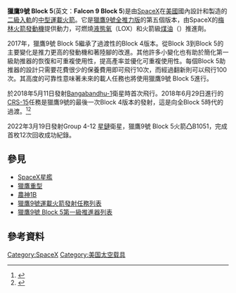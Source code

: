 {{Request translation|en|}}
{{translating|[[:en:Falcon_9_Block_5|:en:Falcon 9 Block 5]]||tpercent=|time=2020-08-19UTC03:45:28}}
{{short description|Current version of the SpaceX Falcon 9 orbital launch vehicle}}
{{Infobox rocket
|name           = 獵鷹9號 Block 5
|image          = Bangabandhu Satellite-1 Mission (42025498972).jpg
|image_size     = <!--size of image (omit "px" suffix), optional, defaults to 270px-->
|caption        = 獵鷹9號的Block 5變體從[[甘迺迪太空中心|甘迺迪太空中心]]發射升空。圖中可看到明顯可辨的火箭級間的獨特黑色熱保護塗層。

|function       = [[可重複使用發射系統|部分可重複使用]]的[[中型運載火箭|中型運載火箭]]
|manufacturer   = [[SpaceX|SpaceX]]
|country-origin = [[美國|美國]]

|height         = {{cvt|70|m}} 包含有效載荷與整流罩<ref name="spx-user-guide-B5-update">{{cite web|title=Falcon User's Guide|url=https://www.spacex.com/media/falcon_users_guide_042020.pdf|accessdate=2019-02-26|date=2019-01-14|archive-date=2020-05-27|archive-url=https://web.archive.org/web/20200527173125/https://www.spacex.com/media/falcon_users_guide_042020.pdf|dead-url=no}}</ref>
|diameter       = {{cvt|3.66|m}}<ref name=spacex-falcon9>{{cite web|title=Falcon 9|url=https://www.spacex.com/vehicles/falcon-9/|publisher=SpaceX|accessdate=2016-04-30|date=2012-11-16|archive-date=2020-05-24|archive-url=https://web.archive.org/web/20200524024922/https://www.spacex.com/vehicles/falcon-9/|dead-url=no}}</ref>
|mass           = {{cvt|549054|kg}}<ref name=spacex-falcon9/>
|stages         = 2

<!----Payloads (optional)---->
|capacities     =  <!--insert one of the following templates for each payload:-->

{{Infobox rocket/payload
|location       = [[近地軌道|LEO]] (28.5°)
|kilos          = {{plainlist|
* 消耗性: {{cvt|22800|kg}}<ref name=spacex-capabilities>{{cite web|title=Capabilities & Services (2016)|url=http://www.spacex.com/about/capabilities|publisher=SpaceX|accessdate=2016-05-03|date=2012-11-28|archive-date=2015-06-17|archive-url=https://web.archive.org/web/20150617220857/http://www.spacex.com/about/capabilities|dead-url=yes}}</ref>, 當降落時為{{cvt|15600|kg}}
}}
}}
{{Infobox rocket/payload
|location       = [[地球同步轉移軌道|GTO]] (27°)
|kilos          = {{plainlist|
* 消耗性: {{cvt|8300|kg}}<ref name=spacex-capabilities/>
* 可重複使用: {{cvt|5500|kg}}<ref name=spacex-capabilities/>
}}
}}
{{Infobox rocket/payload
|location       = {{tsl|en|Mars transfer orbit|火星轉移軌道}} <!--Target orbit/trajectory, required. Please use [[Geostationary_transfer_orbit|GTO]] or [[Low_Earth_orbit|LEO]] instead of just [[GTO|GTO]] or [[LEO|LEO]].-->
|kilos          = {{cvt|4,020|kg}}<ref name=spacex-capabilities/>
}}
<!----Associated rockets (optional)---->
|family         = [[獵鷹9號運載火箭|獵鷹9號運載火箭]]
|derivatives    = <!--derived rockets, optional-->
| comparable    = {{flatlist|
[[擎天神5號運載火箭|擎天神5號 541]]<br/>[[H-IIB運載火箭|H-IIB運載火箭]]<br/>[[長征三號乙運載火箭|長征 3B/E]]<br/>[[質子M型運載火箭|質子M型運載火箭]]<br/>[[亞利安5號運載火箭|亞利安5號 ES]]
}}

<!----Launch history (required)---->
|status         = 活躍
|launches       = {{Falcon rocket statistics|F9FTBlock5launch}}
|success        = {{Falcon rocket statistics|F9FTBlock5success}}
|fail           = <!--total failed launches, optional-->
|partial        = <!--total number of launches resulting in partial failure (e.g. incorrect orbit but still usable), optional-->
|other_outcome  = <!--number of launches with unknown outcomes (or in progress), optional-->
|landings       = 81
|first          = 2018年5月11日
|last           = {{Falcon rocket statistics|statsdate}}
|payloads       = {{plainlist|
* [[天龍號太空船|天龍號太空船]] / [[天龍號太空船2號|天龍號太空船2號]]
* [[GPS_III|GPS Block IIIA]]
* ''[[創世紀號|創世紀號]]''月球登陸器
* [[星鏈|星鏈]]
}}

<!--Stages/boosters (optional)-->
|stagedata    = <!--insert one of the following templates for each stage:-->
{{Infobox rocket/stage
  |type       = stage
  |diff       = <!--variant of rocket this is used on, optional-->
  |stageno    = 第一級
  |name       = <!--name of the stage/booster, optional-->
  |number     = <!--number of boosters, required if type = booster-->
  |length     = <!--length of a single booster/stage in metres, use {{cvt|LENGTH|m}}, optional-->
  |diameter   = <!--diameter of a single booster/stage in metres, use {{cvt|DIAMETER|m}}, optional-->
  |width      = <!--width of a single booster/stage if not axisymmetric, use {{cvt|WIDTH|m}}, optional-->
  |empty      = <!--empty mass of a single booster/stage in kilograms, use {{cvt|EMPTYMASS|kg}}, optional-->
  |gross      = <!--gross (fuelled) mass of a single booster/stage, use {{cvt|GROSSMASS|kg}}, optional--> 
  |propmass   = <!--propellant mass carried by a single booster/stage in kilograms, use {{cvt|PROPMASS|kg}}, optional--> 
  |engines    = 9顆{{tsl|en|Merlin 1D|梅林 1D|梅林 1D+}}引擎
  |solid      = <!--set to "yes" (lowercase) to change Engines to Motor for solid motors-->
  |thrust     = {{cvt|7607|kN}}<ref>{{cite web|url=https://www.youtube.com/watch?v=rQEqKZ7CJlk|title=Bangabandhu Satellite-1 Mission|last=SpaceX|date=|publisher=|accessdate=2019-02-02|via=YouTube|archive-date=2018-12-25|archive-url=https://web.archive.org/web/20181225174241/https://www.youtube.com/watch?v=rQEqKZ7CJlk|dead-url=no}}</ref><ref>{{cite web|url=https://www.spacex.com/falcon9|title=FALCON 9|last=SpaceX|date=|publisher=SpaceX|accessdate=2019-03-02|archive-date=2014-08-05|archive-url=https://web.archive.org/web/20140805175724/http://www.spacex.com/falcon9|dead-url=no}}</ref>
  |total      = <!--total thrust for all boosters in kN, use {{cvt|THRUST|kN}}, optional-->
  |SI         = <!--specific impulse of an individual booster/stage, in seconds, use {{convert|ISP_IN_SECONDS|isp}}, optional-->
  |burntime   = <!--burn time, required-->
  |fuel       = {{tsl|en|Subcooling|過冷|過冷的}}[[液態氧|液態氧]] / 冷卻的{{tsl|en|RP-1|煤油RP-1}}<ref name=musk-tweet-20151217>{{cite tweet |user=elonmusk |number=677666779494248449 |author-link=Elon Musk |date=2015-12-17 |title= -340 F in this case. Deep cryo increases density and amplifies rocket performance. First time anyone has gone this low for O2. [RP-1 chilled] from 70F to 20 F |accessdate = 2015-12-19}}</ref>
  }}

{{Infobox rocket/stage
|type       = stage <!--booster or stage (must be in lower case)-->
|diff       = <!--variant of rocket this is used on, optional-->
|stageno    = 第二級 <!--position of stage in rocket, spelled out (eg. First, Second, etc), required-->
|name       = <!--name of the stage/booster, optional-->
|number     = <!--number of boosters, required if type = booster-->
|length     = <!--length of a single booster/stage in metres, use {{cvt|LENGTH|m}}, optional-->
|diameter   = <!--diameter of a single booster/stage in metres, use {{cvt|DIAMETER|m}}, optional-->
|width      = <!--width of a single booster/stage if not axisymmetric, use {{cvt|WIDTH|m}}, optional-->
|empty      = <!--empty mass of a single booster/stage in kilograms, use {{cvt|EMPTYMASS|kg}}, optional-->
|gross      = <!--gross (fuelled) mass of a single booster/stage, use {{cvt|GROSSMASS|kg}}, optional-->
|propmass   = <!--propellant mass carried by a single booster/stage in kilograms, use {{cvt|PROPMASS|kg}}, optional-->
|engines    = 1顆 {{tsl|en|Merlin 1D Vacuum|梅林 1D Vacuum|梅林 1D Vacuum}}
|solid      = <!--set to "yes" (lowercase) to change Engines to Motor for solid motors-->
|thrust     = {{cvt|934|kN}}<ref name=spacex-falcon9 />
|SI         = 
|burntime   = 
|fuel       = 液態氧 / 煤油RP-1
}}
}}

'''獵鷹9號 Block 5'''(英文：'''Falcon 9 Block 5''')是由[[SpaceX|SpaceX]]在[[美國|美國]]國內設計和製造的[[二级入轨|二級入軌]]的[[中型運載火箭|中型運載火箭]]。它是[[獵鷹9號全推力版|獵鷹9號全推力版]]的第五個版本，由SpaceX的[[梅林火箭發動機|梅林火箭發動機]]提供動力，可燃燒[[液態氧|液態氧]]（LOX）和火箭級[[煤油|煤油]]（{{tsl|en|RP-1|RP-1}}）推進劑。

2017年，獵鷹9號 Block 5繼承了過渡性的Block 4版本。從Block 3到Block 5的主要變化是推力更高的發動機和著陸腳的改進。其他許多小變化也有助於簡化第一級助推器的恢復和可重複使用性，提高產率並優化可重複使用性。每個Block 5助推器的設計只需要花費很少的保養費用即可飛行10次，而經過翻新則可以飛行100次。其高度的可靠性意味著未來的載人任務也將使用獵鷹9號 Block 5進行。

於2018年5月11日發射[[Bangabandhu-1|Bangabandhu-1]]衛星時首次飛行。2018年6月29日進行的[[CRS-15|CRS-15]]任務是獵鷹9號的最後一次Block 4版本的發射，這是向全Block 5時代的過渡。<ref>{{Cite web|url=https://www.teslarati.com/spacex-transition-all-falcon-9-block-5-launches/|title=SpaceX will transition all launches to Falcon 9 Block 5 rockets after next mission|last=Ralph|first=Eric|date=2018-06-05|website=TESLARATI.com|language=en-US|access-date=2019-02-26|archive-date=2018-06-12|archive-url=https://web.archive.org/web/20180612141723/https://www.teslarati.com/spacex-transition-all-falcon-9-block-5-launches/|dead-url=no}}</ref><ref>{{Cite web|url=https://www.spacex.com/news/2018/06/29/dragon-resupply-mission-crs-15|title=Dragon Resupply Mission (CRS-15)|last=Shanklin|first=Emily|date=2018-06-29|website=SpaceX|access-date=2019-02-26|archive-date=2018-07-01|archive-url=https://web.archive.org/web/20180701195141/https://www.spacex.com/news/2018/06/29/dragon-resupply-mission-crs-15|dead-url=yes}}</ref>

2022年3月19日發射Group 4-12 [[星链|星鏈]]衛星，獵鷹9號 Block 5火箭♺B1051，完成首枚12次回收成功紀錄。

==參見==
*[[SpaceX星艦|SpaceX星艦]]
*[[獵鷹重型|獵鷹重型]]
*[[土星1B號運載火箭|農神1B]]
*[[獵鷹9號運載火箭發射任務列表|獵鷹9號運載火箭發射任務列表]]
*[[獵鷹9號第一級推進器列表#獵鷹9號_Block_5|獵鷹9號 Block 5第一級推進器列表]]

==參考資料==
{{Reflist}}

{{SpaceX}}
{{SpaceX Dragon}}
{{Reusable launch systems}}
{{US launch systems}}
[[Category:SpaceX|Category:SpaceX]]
[[Category:美国太空载具|Category:美国太空载具]]